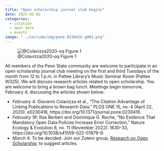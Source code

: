 ```yaml
---
title: "Open scholarship journal club begins"
date: 2025-02-02
categories:
  - citation
  - open data
  - events
image: "../include/img/pone.0230416.g001.png"
---
```


![@Colavizza2020-oq Figure 1](../include/img/pone.0230416.g001.png)

All members of the Penn State community are welcome to participate in an open scholarship journal club meeting on the first and third Tuesdays of the month from 12 to 1 p.m. in Pattee Library's Music Seminar Room (Pattee W325). We will discuss research articles related to open scholarship. You are welcome to bring a brown bag lunch. Meetings begin tomorrow, February 4, discussing the articles shown below:

- *February 4*: Giovanni Colavizza et al., “The Citation Advantage of Linking Publications to Research Data,” PLOS ONE 15, no. 4 (April 22, 2020): e0230416, https://doi.org/10.1371/journal.pone.0230416.
- *February 18*: Ilias Berberi and Dominique G. Roche, “No Evidence That Mandatory Open Data Policies Increase Error Correction,” Nature Ecology & Evolution 6, no. 11 (November 2022): 1630–33, https://doi.org/10.1038/s41559-022-01879-9.
- *March 4*: To be decided. Join our Zotero group, [Research on Open Scholarship](https://www.zotero.org/groups/5819247/research_about_open_scholarship), to suggest articles.
